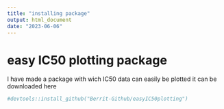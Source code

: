 ```yaml
---
title: "installing package"
output: html_document
date: "2023-06-06"
---
```


# easy IC50 plotting package

I have made a package with wich IC50 data can easily be plotted it can be downloaded here
```r
#devtools::install_github("Berrit-Github/easyIC50plotting")
```


